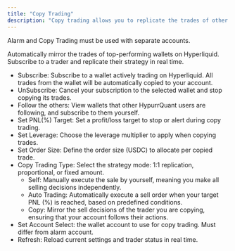 ```yaml
---
title: "Copy Trading"
description: "Copy trading allows you to replicate the trades of other traders on Hyperliquid."
---
```

<Note>Alarm and Copy Trading must be used with separate accounts.</Note>

<CardGroup cols={1}>
  <Card title="Overview Copy Trading" img="/images/tools/copy_1.PNG">
    Automatically mirror the trades of top-performing wallets on Hyperliquid.  
    Subscribe to a trader and replicate their strategy in real time.
  </Card>
</CardGroup>


- Subscribe: Subscribe to a wallet actively trading on Hyperliquid. All trades from the wallet will be automatically copied to your account.
- UnSubscribe: Cancel your subscription to the selected wallet and stop copying its trades.
- Follow the others: View wallets that other HypurrQuant users are following, and subscribe to them yourself.
- Set PNL(%) Target: Set a profit/loss target to stop or alert during copy trading.
- Set Leverage: Choose the leverage multiplier to apply when copying trades.
- Set Order Size: Define the order size (USDC) to allocate per copied trade.
- Copy Trading Type: Select the strategy mode: 1:1 replication, proportional, or fixed amount.
    - Self: Manually execute the sale by yourself, meaning you make all selling decisions independently.
    - Auto Trading: Automatically execute a sell order when your target PNL (%) is reached, based on predefined conditions.
    - Copy: Mirror the sell decisions of the trader you are copying, ensuring that your account follows their actions.
- Set Account Select: the wallet account to use for copy trading. Must differ from alarm account.
- Refresh: Reload current settings and trader status in real time.


